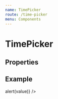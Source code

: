 ```yaml
---
name: TimePicker
route: /time-picker
menu: Components
---
```



# TimePicker

## Properties

<PropsTable of={TimePicker} />

## Example

<Playground>
  <TimePicker
    label="Time"
  />
  <Space />
  <TimePicker
    label="Time"
    value="13:00"
    onChange={value => alert(value)}
  />
</Playground>
